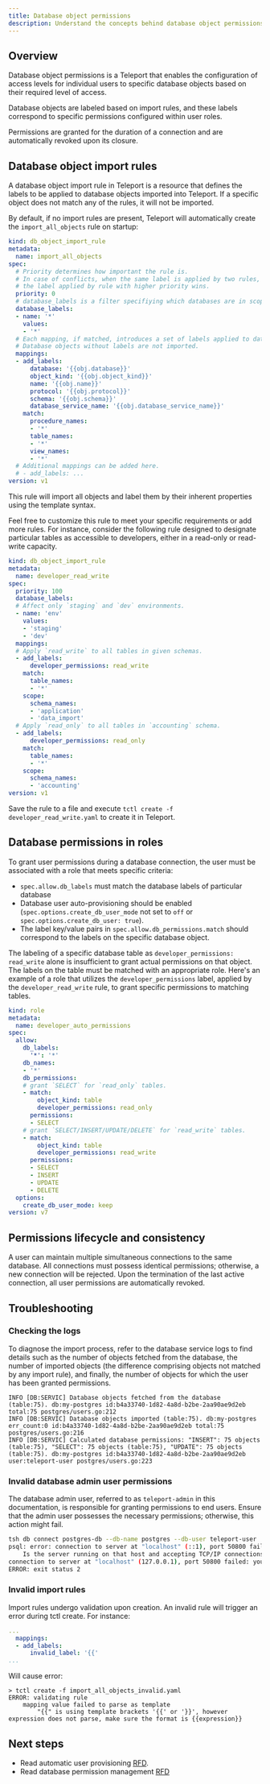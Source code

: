 ```yaml
---
title: Database object permissions
description: Understand the concepts behind database object permissions managed by Teleport.
---
```


## Overview

Database object permissions is a Teleport that enables the configuration of access levels for individual users to specific database objects based on their required level of access.

Database objects are labeled based on import rules, and these labels correspond to specific permissions configured within user roles.

Permissions are granted for the duration of a connection and are automatically revoked upon its closure.

## Database object import rules

A database object import rule in Teleport is a resource that defines the labels to be applied to database objects imported into Teleport. If a specific object does not match any of the rules, it will not be imported.

By default, if no import rules are present, Teleport will automatically create the `import_all_objects` rule on startup:

```yaml
kind: db_object_import_rule
metadata:
  name: import_all_objects
spec:
  # Priority determines how important the rule is.
  # In case of conflicts, when the same label is applied by two rules, 
  # the label applied by rule with higher priority wins.
  priority: 0
  # database_labels is a filter specifiying which databases are in scope of this rule.
  database_labels:
  - name: '*'
    values:
    - '*'
  # Each mapping, if matched, introduces a set of labels applied to database object.
  # Database objects without labels are not imported.
  mappings:
  - add_labels:
      database: '{{obj.database}}'
      object_kind: '{{obj.object_kind}}'
      name: '{{obj.name}}'
      protocol: '{{obj.protocol}}'
      schema: '{{obj.schema}}'
      database_service_name: '{{obj.database_service_name}}'
    match:
      procedure_names:
      - '*'
      table_names:
      - '*'
      view_names:
      - '*'
  # Additional mappings can be added here.
  # - add_labels: ...
version: v1
```

This rule will import all objects and label them by their inherent properties using the template syntax.

Feel free to customize this rule to meet your specific requirements or add more rules. For instance, consider the following rule designed to designate particular tables as accessible to developers, either in a read-only or read-write capacity.

```yaml
kind: db_object_import_rule
metadata:
  name: developer_read_write
spec:
  priority: 100
  database_labels:
  # Affect only `staging` and `dev` environments.
  - name: 'env'
    values:
    - 'staging'
    - 'dev'
  mappings:
  # Apply `read_write` to all tables in given schemas.
  - add_labels:
      developer_permissions: read_write
    match:
      table_names:
      - '*'
    scope:
      schema_names:
      - 'application'
      - 'data_import'
  # Apply `read_only` to all tables in `accounting` schema.
  - add_labels:
      developer_permissions: read_only
    match:
      table_names:
      - '*'
    scope:
      schema_names:
      - 'accounting'
version: v1
```

Save the rule to a file and execute `tctl create -f developer_read_write.yaml` to create it in Teleport.

## Database permissions in roles

To grant user permissions during a database connection, the user must be associated with a role that meets specific criteria:
- `spec.allow.db_labels` must match the database labels of particular database
- Database user auto-provisioning should be enabled (`spec.options.create_db_user_mode` not set to `off` or `spec.options.create_db_user: true`).
- The label key/value pairs in `spec.allow.db_permissions.match` should correspond to the labels on the specific database object.

The labeling of a specific database table as `developer_permissions: read_write` alone is insufficient to grant actual permissions on that object. The labels on the table must be matched with an appropriate role. Here's an example of a role that utilizes the `developer_permissions` label, applied by the `developer_read_write` rule, to grant specific permissions to matching tables.

```yaml
kind: role
metadata:
  name: developer_auto_permissions
spec:
  allow:
    db_labels:
      '*': '*'
    db_names:
    - '*'
    db_permissions:
    # grant `SELECT` for `read_only` tables.
    - match:
        object_kind: table
        developer_permissions: read_only
      permissions:
      - SELECT
    # grant `SELECT/INSERT/UPDATE/DELETE` for `read_write` tables.
    - match:
        object_kind: table
        developer_permissions: read_write
      permissions:
      - SELECT
      - INSERT
      - UPDATE
      - DELETE
  options:
    create_db_user_mode: keep
version: v7
```

## Permissions lifecycle and consistency

A user can maintain multiple simultaneous connections to the same database. All connections must possess identical permissions; otherwise, a new connection will be rejected. Upon the termination of the last active connection, all user permissions are automatically revoked.

## Troubleshooting


### Checking the logs

To diagnose the import process, refer to the database service logs to find details such as the number of objects fetched from the database, the number of imported objects (the difference comprising objects not matched by any import rule), and finally, the number of objects for which the user has been granted permissions.

```code
INFO [DB:SERVIC] Database objects fetched from the database (table:75). db:my-postgres id:b4a33740-1d82-4a8d-b2be-2aa90ae9d2eb total:75 postgres/users.go:212
INFO [DB:SERVIC] Database objects imported (table:75). db:my-postgres err_count:0 id:b4a33740-1d82-4a8d-b2be-2aa90ae9d2eb total:75 postgres/users.go:216
INFO [DB:SERVIC] Calculated database permissions: "INSERT": 75 objects (table:75), "SELECT": 75 objects (table:75), "UPDATE": 75 objects (table:75). db:my-postgres id:b4a33740-1d82-4a8d-b2be-2aa90ae9d2eb user:teleport-user postgres/users.go:223
```

### Invalid database admin user permissions

The database admin user, referred to as `teleport-admin` in this documentation, is responsible for granting permissions to end users. Ensure that the admin user possesses the necessary permissions; otherwise, this action might fail.

```bash
tsh db connect postgres-db --db-name postgres --db-user teleport-user
psql: error: connection to server at "localhost" (::1), port 50800 failed: Connection refused
	Is the server running on that host and accepting TCP/IP connections?
connection to server at "localhost" (127.0.0.1), port 50800 failed: your Teleport role requires automatic database user provisioning but an attempt to activate database user "teleport-user" failed due to the following error: ERROR: permission denied for table pg_subscription (SQLSTATE 42501)
ERROR: exit status 2
```

### Invalid import rules

Import rules undergo validation upon creation. An invalid rule will trigger an error during tctl create. For instance:

```yaml
... 
  mappings:
  - add_labels:
      invalid_label: '{{'
...
```

Will cause error:

```shell
> tctl create -f import_all_objects_invalid.yaml
ERROR: validating rule
	mapping value failed to parse as template
		"{{" is using template brackets '{{' or '}}', however expression does not parse, make sure the format is {{expression}}
```

## Next steps

- Read automatic user provisioning [RFD](https://github.com/gravitational/teleport/blob/master/rfd/0113-automatic-database-users.md).
- Read database permission management [RFD](https://github.com/gravitational/teleport/blob/master/rfd/0151-database-permission-management.md)

